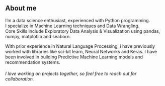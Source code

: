 ## About me

I’m a data science enthusiast, experienced with Python programming.  
I specialize in Machine Learning techniques and Data Wrangling.  
Core Skills include Exploratory Data Analysis & Visualization using pandas, numpy, matplotlib and seaborn.  


With prior experience in Natural Language Processing, i have previously worked with libraries like sci-kit learn, Neural Networks and Keras. 
I have been involved in building Predictive Machine Learning models and recommendation systems. 
###### I love working on projects together, so feel free to reach out for collaboration.
